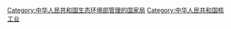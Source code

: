 {{Catmore}}

[[Category:中华人民共和国生态环境部管理的国家局|Category:中华人民共和国生态环境部管理的国家局]]
[[Category:中华人民共和国核工业|Category:中华人民共和国核工业]]